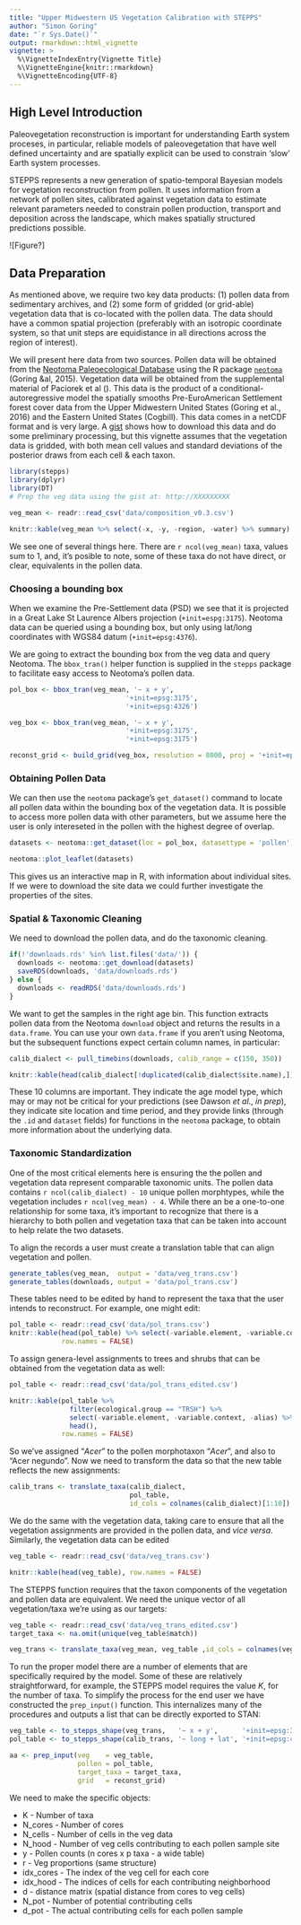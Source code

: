 ```yaml
---
title: "Upper Midwestern US Vegetation Calibration with STEPPS"
author: "Simon Goring"
date: "`r Sys.Date()`"
output: rmarkdown::html_vignette
vignette: >
  %\VignetteIndexEntry{Vignette Title}
  %\VignetteEngine{knitr::rmarkdown}
  %\VignetteEncoding{UTF-8}
---
```


## High Level Introduction

Paleovegetation reconstruction is important for understanding Earth system proceses, in particular, reliable models of paleovegetation that have well defined uncertainty and are spatially explicit can be used to constrain 'slow' Earth system processes.

STEPPS represents a new generation of spatio-temporal Bayesian models for vegetation reconstruction from pollen.  It uses information from a network of pollen sites, calibrated against vegetation data to estimate relevant parameters needed to constrain pollen production, transport and deposition across the landscape, which makes spatially structured predictions possible.

![Figure?]

## Data Preparation

As mentioned above, we require two key data products: (1) pollen data from sedimentary archives, and (2) some form of gridded (or grid-able) vegetation data that is co-located with the pollen data.  The data should have a common spatial projection (preferably with an isotropic coordinate system, so that unit steps are equidistance in all directions across the region of interest).

We will present here data from two sources.  Pollen data will be obtained from the [Neotoma Paleoecological Database](http://neotomadb.org) using the R package [`neotoma`]() (Goring &al, 2015).  Vegetation data will be obtained from the supplemental material of Paciorek et al ().  This data is the product of a conditional-autoregressive model the spatially smooths Pre-EuroAmerican Settlement forest cover data from the Upper Midwestern United States (Goring et al., 2016) and the Eastern United States (Cogbill).  This data comes in a netCDF format and is very large.  A [gist]() shows how to download this data and do some preliminary processing, but this vignette assumes that the vegetation data is gridded, with both mean cell values and standard deviations of the posterior draws from each cell & each taxon.

```r
library(stepps)
library(dplyr)
library(DT)
# Prep the veg data using the gist at: http://XXXXXXXXX

veg_mean <- readr::read_csv('data/composition_v0.3.csv')

```

```r
knitr::kable(veg_mean %>% select(-x, -y, -region, -water) %>% summary)
```

We see one of several things here.  There are `r ncol(veg_mean)` taxa, values sum to 1, and, it's posible to note, some of these taxa do not have direct, or clear, equivalents in the pollen data.

### Choosing a bounding box

When we examine the Pre-Settlement data (PSD) we see that it is projected in a Great Lake St Laurence Albers projection (`+init=espg:3175`).  Neotoma data can be queried using a bounding box, but only using lat/long coordinates with WGS84 datum (`+init=epsg:4376`).  

We are going to extract the bounding box from the veg data and query Neotoma.  The `bbox_tran()` helper function is supplied in the `stepps` package to facilitate easy access to Neotoma's pollen data.

```r
pol_box <- bbox_tran(veg_mean, '~ x + y',
                             '+init=epsg:3175', 
                             '+init=epsg:4326')

veg_box <- bbox_tran(veg_mean, '~ x + y',
                             '+init=epsg:3175', 
                             '+init=epsg:3175')

reconst_grid <- build_grid(veg_box, resolution = 8000, proj = '+init=epsg:3175')
```

### Obtaining Pollen Data

We can then use the `neotoma` package's `get_dataset()` command to locate all pollen data within the bounding box of the vegetation data.  It is possible to access more pollen data with other parameters, but we assume here the user is only intereseted in the pollen with the highest degree of overlap.

```r
datasets <- neotoma::get_dataset(loc = pol_box, datasettype = 'pollen')

neotoma::plot_leaflet(datasets)
```

This gives us an interactive map in R, with information about individual sites.  If we were to download the site data we could further investigate the properties of the sites.

### Spatial & Taxonomic Cleaning

We need to download the pollen data, and do the taxonomic cleaning.

```r
if(!'downloads.rds' %in% list.files('data/')) {
  downloads <- neotoma::get_download(datasets)
  saveRDS(downloads, 'data/downloads.rds')
} else {
  downloads <- readRDS('data/downloads.rds')
}

```
We want to get the samples in the right age bin.  This function extracts pollen data from the Neotoma `download` object and returns the results in a `data.frame`.  You can use your own `data.frame` if you aren't using Neotoma, but the subsequent functions expect certain column names, in particular: 

```r
calib_dialect <- pull_timebins(downloads, calib_range = c(150, 350))
```
```r
knitr::kable(head(calib_dialect[!duplicated(calib_dialect$site.name),])[,1:10])
```

These 10 columns are important.  They indicate the age model type, which may or may not be critical for your predictions (see Dawson *et al*., *in prep*), they indicate site location and time period, and they provide links (through the `.id` and `dataset` fields) for functions in the `neotoma` package, to obtain more information about the underlying data.

### Taxonomic Standardization

One of the most critical elements here is ensuring the the pollen and vegetation data represent comparable taxonomic units.  The pollen data contains `r ncol(calib_dialect) - 10` unique pollen morphtypes, while the vegetation includes `r ncol(veg_mean) - 4`.  While there an be a one-to-one relationship for some taxa, it's important to recognize that there is a hierarchy to both pollen and vegetation taxa that can be taken into account to help relate the two datasets.

To align the records a user must create a translation table that can align vegetation and pollen.  

```r

generate_tables(veg_mean,  output = 'data/veg_trans.csv')
generate_tables(downloads, output = 'data/pol_trans.csv')

```

These tables need to be edited by hand to represent the taxa that the user intends to reconstruct.  For example, one might edit:

```r
pol_table <- readr::read_csv('data/pol_trans.csv')
knitr::kable(head(pol_table) %>% select(-variable.element, -variable.context, -alias), 
             row.names = FALSE)
```

To assign genera-level assignments to trees and shrubs that can be obtained from the vegetation data as well:

```r
pol_table <- readr::read_csv('data/pol_trans_edited.csv')

knitr::kable(pol_table %>% 
               filter(ecological.group == "TRSH") %>% 
               select(-variable.element, -variable.context, -alias) %>% 
               head(), 
             row.names = FALSE)
```

So we've assigned "*Acer*" to the pollen morphotaxon "*Acer*", and also to "Acer negundo".  Now we need to transform the data so that the new table reflects the new assignments:

```r

calib_trans <- translate_taxa(calib_dialect, 
                              pol_table,
                              id_cols = colnames(calib_dialect)[1:10])

```


We do the same with the vegetation data, taking care to ensure that all the vegetation assignments are provided in the pollen data, and *vice versa*.  Similarly, the vegetation data can be edited 

```r

veg_table <- readr::read_csv('data/veg_trans.csv')

knitr::kable(head(veg_table), row.names = FALSE)

```

The STEPPS function requires that the taxon components of the vegetation and pollen data are equivalent.  We need the unique vector of all vegetation/taxa we're using as our targets:

```r
veg_table <- readr::read_csv('data/veg_trans_edited.csv')
target_taxa <- na.omit(unique(veg_table$match))

veg_trans <- translate_taxa(veg_mean, veg_table ,id_cols = colnames(veg_mean)[1:4])

```

To run the proper model there are a number of elements that are specifically required by the model.  Some of these are relatively straightforward, for example, the STEPPS model requires the value $K$, for the number of taxa.  To simplify the process for the end user we have constructed the `prep_input()` function.  This internalizes many of the procedures and outputs a list that can be directly exported to STAN:

```r

veg_table <- to_stepps_shape(veg_trans,   '~ x + y',      '+init=epsg:3175')
pol_table <- to_stepps_shape(calib_trans, '~ long + lat', '+init=epsg:4326')

aa <- prep_input(veg    = veg_table, 
                 pollen = pol_table, 
                 target_taxa = target_taxa,
                 grid   = reconst_grid)
```

We need to make the specific objects:

 * K  - Number of taxa
 * N_cores - Number of cores
 * N_cells - Number of cells in the veg data
 * N_hood - Number of veg cells contributing to each pollen sample site
 * y - Pollen counts (n cores x p taxa - a wide table)
 * r - Veg proportions (same structure)
 * idx_cores - The index of the veg cell for each core
 * idx_hood - The indices of cells for each contributing neighborhood
 * d - distance matrix (spatial distance from cores to veg cells)
 * N_pot - Number of potential contributing cells
 * d_pot - The actual contributing cells for each pollen sample
 
